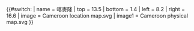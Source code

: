 {{#switch:{{{1}}}
| name   = 喀麥隆
| top    = 13.5
| bottom = 1.4
| left   = 8.2
| right  = 16.6
| image  = Cameroon location map.svg
| image1 = Cameroon physical map.svg
}}<noinclude>
{{Location map/Info|Cameroon}}
{{Documentation}}
</noinclude>